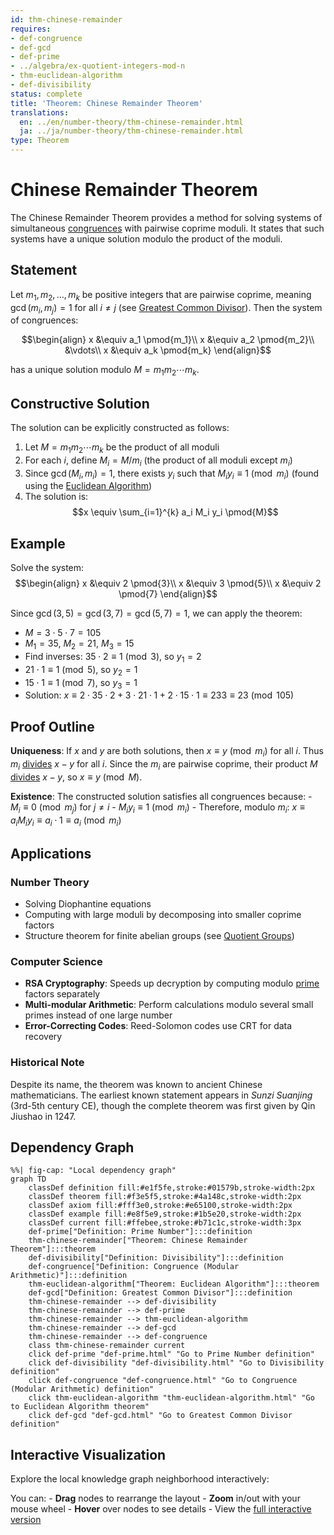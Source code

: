 ```yaml
---
id: thm-chinese-remainder
requires:
- def-congruence
- def-gcd
- def-prime
- ../algebra/ex-quotient-integers-mod-n
- thm-euclidean-algorithm
- def-divisibility
status: complete
title: 'Theorem: Chinese Remainder Theorem'
translations:
  en: ../en/number-theory/thm-chinese-remainder.html
  ja: ../ja/number-theory/thm-chinese-remainder.html
type: Theorem
---
```


# Chinese Remainder Theorem {#thm-chinese-remainder}

The Chinese Remainder Theorem provides a method for solving systems of simultaneous [congruences](def-congruence.qmd) with pairwise coprime moduli. It states that such systems have a unique solution modulo the product of the moduli.

## Statement

Let $m_1, m_2, \ldots, m_k$ be positive integers that are pairwise coprime, meaning $\gcd(m_i, m_j) = 1$ for all $i \neq j$ (see [Greatest Common Divisor](def-gcd.qmd)). Then the system of congruences:

$$\begin{align}
x &\equiv a_1 \pmod{m_1}\\
x &\equiv a_2 \pmod{m_2}\\
&\vdots\\
x &\equiv a_k \pmod{m_k}
\end{align}$$

has a unique solution modulo $M = m_1 m_2 \cdots m_k$.

## Constructive Solution

The solution can be explicitly constructed as follows:

1. Let $M = m_1 m_2 \cdots m_k$ be the product of all moduli
2. For each $i$, define $M_i = M/m_i$ (the product of all moduli except $m_i$)
3. Since $\gcd(M_i, m_i) = 1$, there exists $y_i$ such that $M_i y_i \equiv 1 \pmod{m_i}$ (found using the [Euclidean Algorithm](thm-euclidean-algorithm.qmd))
4. The solution is: $$x \equiv \sum_{i=1}^{k} a_i M_i y_i \pmod{M}$$

## Example

Solve the system:
$$\begin{align}
x &\equiv 2 \pmod{3}\\
x &\equiv 3 \pmod{5}\\
x &\equiv 2 \pmod{7}
\end{align}$$

Since $\gcd(3,5) = \gcd(3,7) = \gcd(5,7) = 1$, we can apply the theorem:

- $M = 3 \cdot 5 \cdot 7 = 105$
- $M_1 = 35$, $M_2 = 21$, $M_3 = 15$
- Find inverses: $35 \cdot 2 \equiv 1 \pmod{3}$, so $y_1 = 2$
- $21 \cdot 1 \equiv 1 \pmod{5}$, so $y_2 = 1$
- $15 \cdot 1 \equiv 1 \pmod{7}$, so $y_3 = 1$
- Solution: $x \equiv 2 \cdot 35 \cdot 2 + 3 \cdot 21 \cdot 1 + 2 \cdot 15 \cdot 1 \equiv 233 \equiv 23 \pmod{105}$

## Proof Outline

**Uniqueness**: If $x$ and $y$ are both solutions, then $x \equiv y \pmod{m_i}$ for all $i$. Thus $m_i$ [divides](def-divisibility.qmd) $x - y$ for all $i$. Since the $m_i$ are pairwise coprime, their product $M$ [divides](def-divisibility.qmd) $x - y$, so $x \equiv y \pmod{M}$.

**Existence**: The constructed solution satisfies all congruences because:
- $M_i \equiv 0 \pmod{m_j}$ for $j \neq i$
- $M_i y_i \equiv 1 \pmod{m_i}$
- Therefore, modulo $m_i$: $x \equiv a_i M_i y_i \equiv a_i \cdot 1 \equiv a_i \pmod{m_i}$

## Applications

### Number Theory
- Solving Diophantine equations
- Computing with large moduli by decomposing into smaller coprime factors
- Structure theorem for finite abelian groups (see [Quotient Groups](../algebra/ex-quotient-integers-mod-n.qmd))

### Computer Science
- **RSA Cryptography**: Speeds up decryption by computing modulo [prime](def-prime.qmd) factors separately
- **Multi-modular Arithmetic**: Perform calculations modulo several small primes instead of one large number
- **Error-Correcting Codes**: Reed-Solomon codes use CRT for data recovery

### Historical Note
Despite its name, the theorem was known to ancient Chinese mathematicians. The earliest known statement appears in *Sunzi Suanjing* (3rd-5th century CE), though the complete theorem was first given by Qin Jiushao in 1247.

## Dependency Graph

```mermaid
%%| fig-cap: "Local dependency graph"
graph TD
    classDef definition fill:#e1f5fe,stroke:#01579b,stroke-width:2px
    classDef theorem fill:#f3e5f5,stroke:#4a148c,stroke-width:2px
    classDef axiom fill:#fff3e0,stroke:#e65100,stroke-width:2px
    classDef example fill:#e8f5e9,stroke:#1b5e20,stroke-width:2px
    classDef current fill:#ffebee,stroke:#b71c1c,stroke-width:3px
    def-prime["Definition: Prime Number"]:::definition
    thm-chinese-remainder["Theorem: Chinese Remainder Theorem"]:::theorem
    def-divisibility["Definition: Divisibility"]:::definition
    def-congruence["Definition: Congruence (Modular Arithmetic)"]:::definition
    thm-euclidean-algorithm["Theorem: Euclidean Algorithm"]:::theorem
    def-gcd["Definition: Greatest Common Divisor"]:::definition
    thm-chinese-remainder --> def-divisibility
    thm-chinese-remainder --> def-prime
    thm-chinese-remainder --> thm-euclidean-algorithm
    thm-chinese-remainder --> def-gcd
    thm-chinese-remainder --> def-congruence
    class thm-chinese-remainder current
    click def-prime "def-prime.html" "Go to Prime Number definition"
    click def-divisibility "def-divisibility.html" "Go to Divisibility definition"
    click def-congruence "def-congruence.html" "Go to Congruence (Modular Arithmetic) definition"
    click thm-euclidean-algorithm "thm-euclidean-algorithm.html" "Go to Euclidean Algorithm theorem"
    click def-gcd "def-gcd.html" "Go to Greatest Common Divisor definition"
```

## Interactive Visualization

Explore the local knowledge graph neighborhood interactively:

::: {.graph-viz data-id="thm-chinese-remainder" data-width="700" data-height="500"}
:::

You can:
- **Drag** nodes to rearrange the layout
- **Zoom** in/out with your mouse wheel
- **Hover** over nodes to see details
- View the [full interactive version](../../output/interactive/thm-chinese-remainder.html){target="_blank"}
